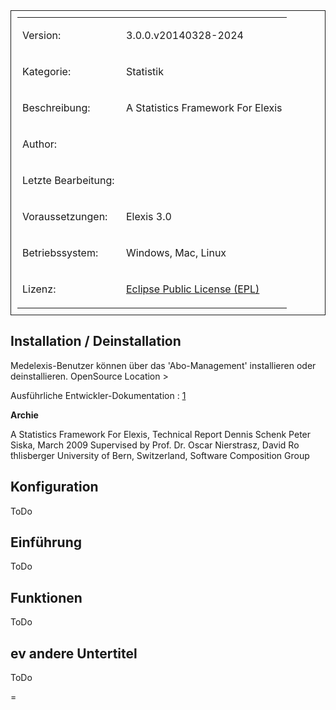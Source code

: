 

<table style="width:100%; border: 1px solid; padding: 10px">
	
	<tr>
		<td>Version:</td>
		<td> 3.0.0.v20140328-2024 </td>
	</tr>
	<tr>
		<td style="width:150px;">Kategorie:</td>
		<td>Statistik</td>
	</tr>
	<tr>
		<td>Beschreibung:</td>
		<td>A Statistics Framework For Elexis</td>
	</tr>
	<tr>
		<td>Author:</td>
		<td></td>
	</tr>
	<tr>
		<td>Letzte Bearbeitung:</td>
		<td></td>
	</tr>
	<tr>
		<td>Voraussetzungen:</td>
		<td>Elexis 3.0</td>
	</tr>
	<tr>
		<td>Betriebssystem:</td>
		<td>Windows, Mac, Linux</td>
	</tr>
	<tr>
		<td>Lizenz:</td>
		<td>[http://www.eclipse.org/legal/epl-v10.html Eclipse Public License (EPL)]</td>
	</tr>
</table>




== Installation / Deinstallation==
Medelexis-Benutzer können über das 'Abo-Management' installieren oder deinstallieren.  OpenSource Location >


Ausführliche Entwickler-Dokumentation : [http://scg.unibe.ch/archive/projects/Sche09a.pdf]

'''Archie'''

A Statistics Framework For Elexis, Technical Report Dennis Schenk Peter Siska, March 2009
Supervised by Prof. Dr. Oscar Nierstrasz, David Ro ̈thlisberger
University of Bern, Switzerland, Software Composition Group

== Konfiguration ==
ToDo


== Einführung ==
ToDo


== Funktionen ==
ToDo


== ev andere Untertitel ==
ToDo

=